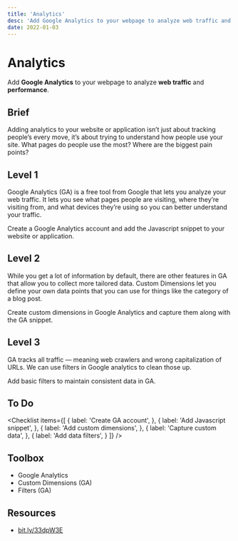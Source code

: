 ```yaml
---
title: 'Analytics'
desc: 'Add Google Analytics to your webpage to analyze web traffic and performance.'
date: 2022-01-03
---
```




<ProjectHeader>

# Analytics

Add <strong className="text-brand-blue-medium">Google Analytics</strong> to your webpage to analyze <strong className="text-brand-purple">web traffic</strong> and <strong className="text-brand-purple">performance</strong>.

</ProjectHeader>

<ProjectContent>

## Brief

Adding analytics to your website or application isn’t just about tracking people’s every move, it’s about trying to understand how people use your site. What pages do people use the most? Where are the biggest pain points?

## Level 1

Google Analytics (GA) is a free tool from Google that lets you  analyze your web traffic. It lets you see what pages people are visiting, where they’re visiting from, and what devices they’re using so you can better understand your traffic.

Create a Google Analytics account and add the Javascript snippet to your website or application.

<LoginRequired className="mt-10">

## Level 2

While you get a lot of information by default, there are other features in GA that allow you to collect more tailored data. Custom Dimensions let you define your own data points that you can use for things like the category of a blog post.

Create custom dimensions in Google Analytics and capture them along with the GA snippet.

## Level 3

GA tracks all traffic — meaning web crawlers and wrong capitalization of URLs. We can use filters in Google analytics to clean those up.

Add basic filters to maintain consistent data in GA.

</LoginRequired>

</ProjectContent>

<ProjectSidebar>

## To Do

<Checklist items={[
  {
    label: 'Create GA account',
  },
  {
    label: 'Add Javascript snippet',
  },
  {
    label: 'Add custom dimensions',
  },
  {
    label: 'Capture custom data',
  },
  {
    label: 'Add data filters',
  }
]} />

## Toolbox
- Google Analytics
- Custom Dimensions (GA)
- Filters (GA)

## Resources
- [bit.ly/33dpW3E](https://bit.ly/33dpW3E)

</ProjectSidebar>